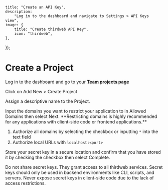 
	title: "Create an API Key",
	description:
		"Log in to the dashboard and navigate to Settings > API Keys view",
	image: {
		title: "Create thirdweb API Key",
		icon: "thirdweb",
	},
});

# Create a Project

<Steps>

<Step title="Login to dashboard">

Log in to the dashboard and go to your **[Team projects page](https://thirdweb.com/team/~/~/projects)**

</Step>

<Step title="Create Project">

Click on Add New > Create Project

</Step>

<Step title="Assign a name">

Assign a descriptive name to the Project.

</Step>

<Step title="Setup Domain Restriction">
Input the domains you want to restrict your application to in Allowed Domains then select Next. **Restricting domains is highly recommended for any applications with client-side code or frontend applications.**

1. Authorize all domains by selecting the checkbox or inputting `*` into the text field
2. Authorize local URLs with `localhost:<port>`


</Step>

<Step title="Store Secret key">

Store your secret key in a secure location and confirm that you have stored it by checking the checkbox then select Complete.

<Callout variant="warning">
	Do not share secret keys. They grant access to all thirdweb services. Secret
	keys should only be used in backend environments like CLI, scripts, and
	servers. Never expose secret keys in client-side code due to the lack of
	access restrictions.
</Callout>


</Step>
</Steps>
